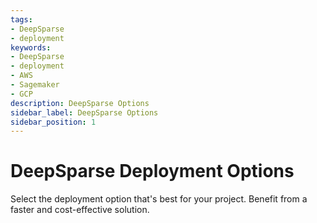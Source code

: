 ```yaml
---
tags:
- DeepSparse
- deployment
keywords:
- DeepSparse
- deployment
- AWS
- Sagemaker
- GCP
description: DeepSparse Options
sidebar_label: DeepSparse Options
sidebar_position: 1
---
```


# DeepSparse Deployment Options

Select the deployment option that's best for your project. Benefit from a faster and cost-effective solution.

<DocCardList>
</DocCardList>

